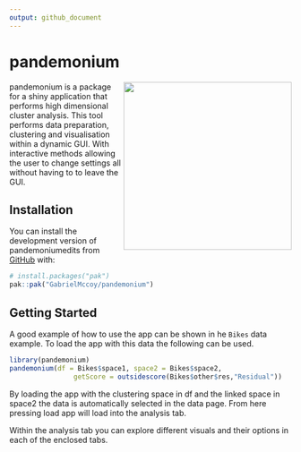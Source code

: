 ```yaml
---
output: github_document
---
```



# pandemonium

<!-- badges: start -->
<img src="logo.png" height="300px" align="right"/>
<!-- badges: end -->

pandemonium is a package for a shiny application that performs high dimensional cluster analysis. This tool performs data preparation, clustering and visualisation within a dynamic GUI. With interactive methods allowing the user to change settings all without having to to leave the GUI.


## Installation

You can install the development version of pandemoniumedits from [GitHub](https://github.com/GabrielMccoy/pandemonium) with:

``` r
# install.packages("pak")
pak::pak("GabrielMccoy/pandemonium")
```

## Getting Started

A good example of how to use the app can be shown in he `Bikes` data example. To load the app with this data the following can be used.
``` r
library(pandemonium)
pandemonium(df = Bikes$space1, space2 = Bikes$space2, 
                getScore = outsidescore(Bikes$other$res,"Residual"))
```
By loading the app with the clustering space in df and the linked space in space2 the data is automatically selected in the data page. From here pressing load app will load into the analysis tab.

Within the analysis tab you can explore different visuals and their options in each of the enclosed tabs.

